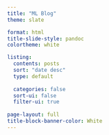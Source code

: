 ```yaml
---
title: "ML Blog"
theme: slate

format: html
title-slide-style: pandoc
colortheme: white

listing:
  contents: posts
  sort: "date desc"
  type: default
  
  categories: false
  sort-ui: false
  filter-ui: true
 
page-layout: full
title-block-banner-color: White
---
```




